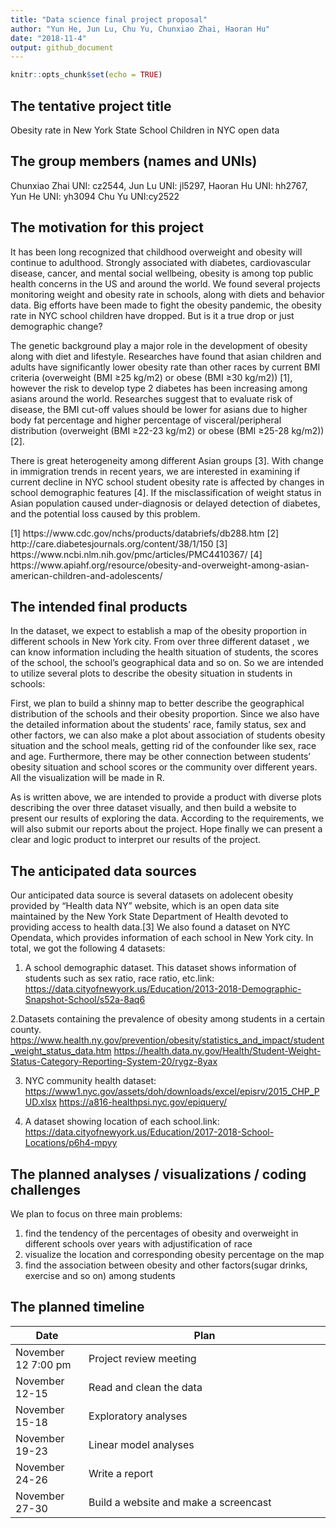 ```yaml
---
title: "Data science final project proposal"
author: "Yun He, Jun Lu, Chu Yu, Chunxiao Zhai, Haoran Hu"
date: "2018-11-4"
output: github_document
---
```


```r
knitr::opts_chunk$set(echo = TRUE)
```

## The tentative project title

Obesity rate in New York State School Children in NYC open data

## The group members (names and UNIs)

Chunxiao Zhai UNI: cz2544, Jun Lu UNI: jl5297, Haoran Hu UNI: hh2767, Yun He UNI: yh3094
Chu Yu UNI:cy2522

## The motivation for this project

It has been long recognized that childhood overweight and obesity will continue to adulthood. Strongly associated with diabetes, cardiovascular disease, cancer, and mental social wellbeing, obesity is among top public health concerns in the US and around the world. We found several projects monitoring weight and obesity rate in schools, along with diets and behavior data. Big efforts have been made to fight the obesity pandemic, the obesity rate in NYC school children have dropped. But is it a true drop or just demographic change? 

The genetic background play a major role in the development of obesity along with diet and lifestyle. Researches have found that asian children and adults have significantly lower obesity rate than other races by current BMI criteria (overweight (BMI ≥25 kg/m2) or obese (BMI ≥30 kg/m2))  [1], however the risk to develop type 2 diabetes has been increasing among asians around the world. Researches suggest that to evaluate risk of disease, the BMI cut-off values should be lower for asians due to higher body fat percentage and higher percentage of visceral/peripheral distribution (overweight (BMI ≥22-23 kg/m2) or obese (BMI ≥25-28 kg/m2)) [2].

There is great heterogeneity among different Asian groups [3]. With change in immigration trends in recent years, we are interested in examining if current decline in NYC school student obesity rate is affected by changes in school demographic features [4]. If the misclassification of weight status in Asian population caused under-diagnosis or delayed detection of diabetes, and the potential loss caused by this problem.

[1] https://www.cdc.gov/nchs/products/databriefs/db288.htm
[2] http://care.diabetesjournals.org/content/38/1/150
[3] https://www.ncbi.nlm.nih.gov/pmc/articles/PMC4410367/
[4] https://www.apiahf.org/resource/obesity-and-overweight-among-asian-american-children-and-adolescents/

## The intended final products

In the dataset, we expect to establish a map of the obesity proportion in different schools in New York city. From over three different dataset , we can know information including the health situation of students, the scores of the school, the school’s geographical data and so on. So we are intended to utilize several plots to describe the obesity situation in students in schools:

First, we plan to build a shinny map to better describe the geographical distribution of the schools and their obesity proportion. Since we also have the detailed information about the students’ race, family status, sex and other factors, we can also make a plot about association of students obesity situation and the school meals, getting rid of the confounder like sex, race and age. Furthermore, there may be other connection between students’ obesity situation and school scores or the community over different years. All the visualization will be made in R.

As is written above, we are intended to provide a product with diverse plots describing the over three dataset visually, and then build a website to present our results of exploring the data. According to the requirements, we will also submit our reports about the project. Hope finally we can present a clear and logic product to interpret our results of the project.


## The anticipated data sources
Our anticipated data source is several datasets on adolecent obesity provided by "Health data NY" website, which is an open data site maintained by the New York State Department of Health devoted to providing access to health data.[3] We also found a dataset on NYC Opendata, which provides information of each school in New York city. In total, we got the following 4 datasets: 

1. A school demographic dataset. This dataset shows information of students such as sex ratio, race ratio, etc.link: <https://data.cityofnewyork.us/Education/2013-2018-Demographic-Snapshot-School/s52a-8aq6> 

2.Datasets containing the prevalence of obesity among students in a certain county.
<https://www.health.ny.gov/prevention/obesity/statistics_and_impact/student_weight_status_data.htm>
<https://health.data.ny.gov/Health/Student-Weight-Status-Category-Reporting-System-20/rygz-8yax>

3. NYC community health dataset:
<https://www1.nyc.gov/assets/doh/downloads/excel/episrv/2015_CHP_PUD.xlsx>
<https://a816-healthpsi.nyc.gov/epiquery/>

4. A dataset showing location of each school.link: <https://data.cityofnewyork.us/Education/2017-2018-School-Locations/p6h4-mpyy>


## The planned analyses / visualizations / coding challenges

We plan to focus on three main problems:

1. find the tendency of the percentages of obesity and overweight in different schools over years with adjustification of race
2. visualize the location and corresponding obesity percentage on the map 
3. find the association between obesity and other factors(sugar drinks, exercise and so on) among students


## The planned timeline
Date                  | Plan                        
--------------------- | ------------------------------------------------------------------- 
November 12 7:00 pm   | Project review meeting   
November 12-15        | Read and clean the data   
November 15-18        | Exploratory analyses             
November 19-23        | Linear model analyses                            
November 24-26        | Write a report
November 27-30        | Build a website and make a screencast


